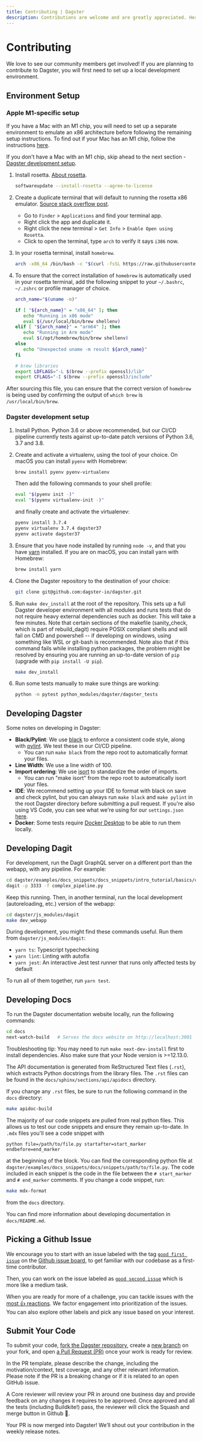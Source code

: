 ```yaml
---
title: Contributing | Dagster
description: Contributions are welcome and are greatly appreciated. Here's the contribution guide."
---
```


# Contributing

We love to see our community members get involved! If you are planning to contribute to Dagster, you will first need to set up a local development environment.

## Environment Setup

### Apple M1-specific setup

If you have a Mac with an M1 chip, you will need to set up a separate environment to emulate an x86 architecture before following the remaining setup instructions. To find out if your Mac has an M1 chip, follow the instructions [here](https://www.howtogeek.com/706226/how-to-check-if-your-mac-is-using-an-intel-or-apple-silicon-processor/).

If you don't have a Mac with an M1 chip, skip ahead to the next section - [Dagster development setup](#dagster-development-setup).

1. Install rosetta. [About rosetta](https://developer.apple.com/documentation/apple-silicon/about-the-rosetta-translation-environment).

   ```bash
   softwareupdate --install-rosetta --agree-to-license
   ```

2. Create a duplicate terminal that will default to running the rosetta x86 emulator. [Source stack overflow post](https://apple.stackexchange.com/questions/428768/on-apple-m1-with-rosetta-how-to-open-entire-terminal-iterm-in-x86-64-architec).

   - Go to `Finder` > `Applications` and find your terminal app.
   - Right click the app and duplicate it.
   - Right click the new terminal > `Get Info` > `Enable Open using Rosetta`.
   - Click to open the terminal, type `arch` to verify it says `i386` now.

3. In your rosetta terminal, install `homebrew`.

   ```bash
   arch -x86_64 /bin/bash -c "$(curl -fsSL https://raw.githubusercontent.com/Homebrew/install/HEAD/install.sh)"
   ```

4. To ensure that the correct installation of `homebrew` is automatically used in your rosetta terminal, add the following snippet to your `~/.bashrc`, `~/.zshrc` or profile manager of choice.

   ```bash
   arch_name="$(uname -m)"

   if [ "${arch_name}" = "x86_64" ]; then
      echo "Running in x86 mode"
      eval $(/usr/local/bin/brew shellenv)
   elif [ "${arch_name}" = "arm64" ]; then
      echo "Running in Arm mode"
      eval $(/opt/homebrew/bin/brew shellenv)
   else
      echo "Unexpected uname -m result ${arch_name}"
   fi

   # brew libraries
   export LDFLAGS="-L $(brew --prefix openssl)/lib"
   export CFLAGS="-I $(brew --prefix openssl)/include"
   ```

After sourcing this file, you can ensure that the correct version of `homebrew` is being used by confirming the output of `which brew` is `/usr/local/bin/brew`.

### Dagster development setup

1. Install Python. Python 3.6 or above recommended, but our CI/CD pipeline currently tests against up-to-date patch versions of Python 3.6, 3.7 and 3.8.

2. Create and activate a virtualenv, using the tool of your choice. On macOS you can install `pyenv` with Homebrew:

   ```bash
   brew install pyenv pyenv-virtualenv
   ```

   Then add the following commands to your shell profile:

   ```bash
   eval "$(pyenv init -)"
   eval "$(pyenv virtualenv-init -)"
   ```

   and finally create and activate the virtualenev:

   ```bash
   pyenv install 3.7.4
   pyenv virtualenv 3.7.4 dagster37
   pyenv activate dagster37
   ```

3. Ensure that you have node installed by running `node -v`, and that you have [yarn](https://yarnpkg.com/lang/en/) installed. If you are on macOS, you can install yarn with Homebrew:

   ```bash
   brew install yarn
   ```

4. Clone the Dagster repository to the destination of your choice:

   ```bash
   git clone git@github.com:dagster-io/dagster.git
   ```

5. Run `make dev_install` at the root of the repository. This sets up a full Dagster developer environment with all modules and runs tests that do not require heavy external dependencies such as docker. This will take a few minutes. Note that certain sections of the makefile (sanity_check, which is part of rebuild_dagit) require POSIX compliant shells and will fail on CMD and powershell -- if developing on windows, using something like WSL or git-bash is recommended. Note also that if this command fails while installing python packages, the problem might be resolved by ensuring you are running an up-to-date version of `pip` (upgrade with `pip install -U pip`).

   ```bash
   make dev_install
   ```

6. Run some tests manually to make sure things are working:

   ```bash
   python -m pytest python_modules/dagster/dagster_tests
   ```

## Developing Dagster

Some notes on developing in Dagster:

- **Black/Pylint**: We use [black](https://github.com/python/black) to enforce a consistent code style, along with [pylint](https://www.pylint.org/). We test these in our CI/CD pipeline.
  - You can run `make black` from the repo root to automatically format your files.
- **Line Width**: We use a line width of 100.
- **Import ordering**: We use [isort](https://github.com/PyCQA/isort) to standardize the order of imports.
  - You can run "make isort" from the repo root to automatically isort your files.
- **IDE**: We recommend setting up your IDE to format with black on save and check pylint, but you can always run `make black` and `make pylint` in the root Dagster directory before submitting a pull request. If you're also using VS Code, you can see what we're using for our `settings.json` [here](https://gist.github.com/natekupp/7a17a9df8d2064e5389cc84aa118a896).
- **Docker**: Some tests require [Docker Desktop](https://www.docker.com/products/docker-desktop) to be able to run them locally.

## Developing Dagit

For development, run the Dagit GraphQL server on a different port than the webapp, with any pipeline. For example:

```bash
cd dagster/examples/docs_snippets/docs_snippets/intro_tutorial/basics/connecting_solids/
dagit -p 3333 -f complex_pipeline.py
```

Keep this running. Then, in another terminal, run the local development (autoreloading, etc.) version of the webapp:

```bash
cd dagster/js_modules/dagit
make dev_webapp
```

During development, you might find these commands useful. Run them from `dagster/js_modules/dagit`:

- `yarn ts`: Typescript typechecking
- `yarn lint`: Linting with autofix
- `yarn jest`: An interactive Jest test runner that runs only affected tests by default

To run all of them together, run `yarn test`.

## Developing Docs

To run the Dagster documentation website locally, run the following commands:

```bash
cd docs
next-watch-build   # Serves the docs website on http://localhost:3001
```

Troubleshooting tip: You may need to run `make next-dev-install` first to install dependencies. Also make sure that your Node version is >=12.13.0.

The API documentation is generated from ReStructured Text files (`.rst`), which extracts Python docstrings from the library files. The `.rst` files can be found in the `docs/sphinx/sections/api/apidocs` directory.

If you change any `.rst` files, be sure to run the following command in the `docs` directory:

```bash
make apidoc-build
```

The majority of our code snippets are pulled from real python files. This allows us to test our code snippets and ensure they remain up-to-date. In `.mdx` files you'll see a code snippet with
```
python file=/path/to/file.py startafter=start_marker endbefore=end_marker
```
at the beginning of the block. You can find the corresponding python file at `dagster/examples/docs_snippets/docs/snippets/path/to/file.py`. The code included in each snippet is the code in the file between the `# start_marker` and `# end_marker` comments. If you change a code snippet, run:

```bash
make mdx-format
```
from the `docs` directory.

You can find more information about developing documentation in `docs/README.md`.

## Picking a Github Issue

We encourage you to start with an issue labeled with the tag [`good first issue`](https://github.com/dagster-io/dagster/issues?q=is%3Aissue+is%3Aopen+label%3A%22good+first+issue%22) on the [Github issue board](https://github.com/dagster-io/dagster/issues), to get familiar with our codebase as a first-time contributor.

Then, you can work on the issue labeled as [`good second issue`](https://github.com/dagster-io/dagster/labels/good%20second%20issue) which is more like a medium task.

When you are ready for more of a challenge, you can tackle issues with the [most 👍 reactions](https://github.com/dagster-io/dagster/issues?q=is%3Aissue+is%3Aopen+sort%3Areactions-%2B1-desc). We factor engagement into prioritization of the issues. You can also explore other labels and pick any issue based on your interest.

## Submit Your Code

To submit your code, [fork the Dagster repository](https://help.github.com/en/articles/fork-a-repo), create a [new branch](https://help.github.com/en/desktop/contributing-to-projects/creating-a-branch-for-your-work) on your fork, and open [a Pull Request (PR)](https://help.github.com/en/articles/creating-a-pull-request-from-a-fork) once your work is ready for review.

In the PR template, please describe the change, including the motivation/context, test coverage, and any other relevant information. Please note if the PR is a breaking change or if it is related to an open GitHub issue.

A Core reviewer will review your PR in around one business day and provide feedback on any changes it requires to be approved. Once approved and all the tests (including Buildkite!) pass, the reviewer will click the Squash and merge button in Github 🥳.

Your PR is now merged into Dagster! We’ll shout out your contribution in the weekly release notes.
